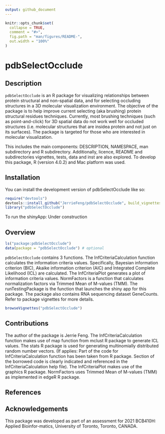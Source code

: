 ```yaml
---
output: github_document
---
```


<!-- README.md is generated from README.Rmd. Please edit that file -->

```r
knitr::opts_chunk$set(
  collapse = TRUE,
  comment = "#>",
  fig.path = "man/figures/README-",
  out.width = "100%"
)
```

# pdbSelectOcclude

<!-- badges: start -->
<!-- badges: end -->

## Description

`pdbSelectOcclude` is an R package for visualizing relationships between protein structural and non-spatial data, and for selecting occluding structures in a 3D molecular visualization environment. The objective of the package is to help improve current selecting (aka brushing) protein structural residues techniques. Currently, most brushing techniques (such as point-and-click) for 3D spatial data do not work well for occluded structures (i.e. molecular structures that are insidea protein and not just on its surfaces). The package is targeted for those who are interested in molecular visualization.

This includes the main components: DESCRIPTION, NAMESPACE, man subdirectory and R subdirectory. Additionally, licence, README and subdirectories vignettes, tests, data and inst are also explored. To develop this package, R (version 4.0.2) and Mac platform was used. 

## Installation 

You can install the development version of pdbSelectOcclude like so:

``` r
require("devtools")
devtools::install_github("JerrieFeng/pdbSelectOcclude", build_vignettes = TRUE)
library("pdbSelectOcclude")
```
To run the shinyApp:
Under construction

## Overview

``` r
ls("package:pdbSelectOcclude")
data(package = "pdbSelectOcclude") # optional
```

`pdbSelectOcclude` contains 3 functions. The InfCriteriaCalculation function calculates the information criteria values. Specifically, Bayesian information criterion (BIC), Akaike information criterion (AIC) and Integrated Complete Likelihood (ICL) are calculated. The InfCriteriaPlot generates a plot of information criteria values. NormFactors is a function that calculates normalization factors via Trimmed Mean of M-values (TMM). The runTestingPackage is the function that launches the shiny app for this package. The package also contains RNA sequencing dataset GeneCounts. Refer to package vignettes for more details.


``` r
browseVignettes("pdbSelectOcclude")
```

## Contributions

The author of the package is Jerrie Feng. The InfCriteriaCalculation function makes use of map function from mclust R package to generate ICL values. The stats R package is used for generating multinomially distributed random number vectors. (If applies: Part of the code for InfCriteriaCalculation function has been taken from <NamePackage> R package. Section of the borrowed code is clearly indicated and referenced in the InfCriteriaCalculation help file). The InfCriteriaPlot makes use of the graphics R package. NormFactors uses Trimmed Mean of M-values (TMM) as implemented in edgeR R package.

## References



## Acknowledgements

This  package  was  developed  as  part  of  an  assessment  for  2021  BCB410H:  Applied  Bioinfor-matics, University of Toronto, Toronto, CANADA.

